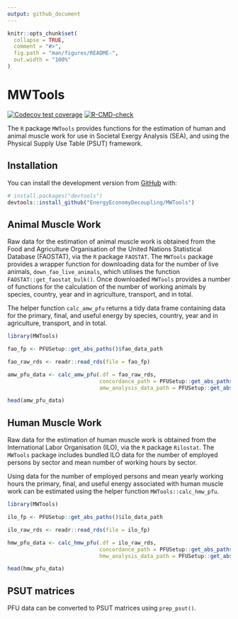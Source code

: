 ```yaml
---
output: github_document
---
```


<!-- README.md is generated from README.Rmd. Please edit that file -->

```r
knitr::opts_chunk$set(
  collapse = TRUE,
  comment = "#>",
  fig.path = "man/figures/README-",
  out.width = "100%"
)
```

# MWTools

<!-- badges: start -->

[![Codecov test coverage](https://codecov.io/gh/EnergyEconomyDecoupling/MWTools/branch/master/graph/badge.svg)](https://codecov.io/gh/EnergyEconomyDecoupling/MWTools?branch=master)
[![R-CMD-check](https://github.com/EnergyEconomyDecoupling/MWTools/actions/workflows/R-CMD-check.yaml/badge.svg)](https://github.com/EnergyEconomyDecoupling/MWTools/actions/workflows/R-CMD-check.yaml)
<!-- badges: end -->

The `R` package `MWTools` provides functions for the estimation of human and animal muscle work for use in Societal Exergy Analysis (SEA), and using the Physical Supply Use Table (PSUT) framework.

## Installation

You can install the development version from [GitHub](https://github.com/) with:

``` r
# install.packages("devtools")
devtools::install_github("EnergyEconomyDecoupling/MWTools")
```

## Animal Muscle Work

Raw data for the estimation of animal muscle work is obtained from the Food and Agriculture Organisation of the United Nations Statistical Database (FAOSTAT), via the `R` package `FAOSTAT`. The `MWTools` package provides a wrapper function for downloading data for the number of live animals, `down_fao_live_animals`, which utilises the function `FAOSTAT::get_faostat_bulk()`. Once downloaded `MWTools` provides a number of functions for the calculation of the number of working animals by species, country, year and in agriculture, transport, and in total.

The helper function `calc_amw_pfu` returns a tidy data frame containing data for the primary, final, and useful energy by species, country, year and in agriculture, transport, and in total.

```r
library(MWTools)

fao_fp <- PFUSetup::get_abs_paths()$fao_data_path

fao_raw_rds <- readr::read_rds(file = fao_fp)

amw_pfu_data <- calc_amw_pfu(.df = fao_raw_rds,
                             concordance_path = PFUSetup::get_abs_paths()$mw_concordance_path,
                             amw_analysis_data_path = PFUSetup::get_abs_paths()$amw_analysis_data_path)

head(amw_pfu_data)

```

## Human Muscle Work

Raw data for the estimation of human muscle work is obtained from the International Labor Organisation (ILO), via the `R` package `Rilostat`. The `MWTools` package includes bundled ILO data for the number of employed persons by sector and mean number of working hours by sector.

Using data for the number of employed persons and mean yearly working hours the primary, final, and useful energy associated with human muscle work can be estimated using the helper function `MWTools::calc_hmw_pfu`.

``` r
library(MWTools)

ilo_fp <- PFUSetup::get_abs_paths()$ilo_data_path

ilo_raw_rds <- readr::read_rds(file = ilo_fp)

hmw_pfu_data <- calc_hmw_pfu(.df = ilo_raw_rds,
                             concordance_path = PFUSetup::get_abs_paths()$mw_concordance_path,
                             hmw_analysis_data_path = PFUSetup::get_abs_paths()$hmw_analysis_data_path)

head(hmw_pfu_data)

```

## PSUT matrices

PFU data can be converted to PSUT matrices using `prep_psut()`.
